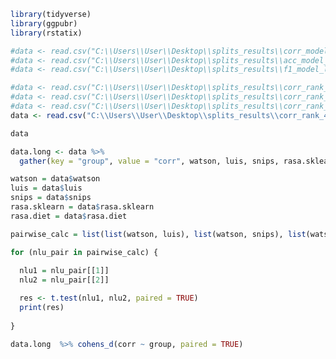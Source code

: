 ```r
library(tidyverse)
library(ggpubr)
library(rstatix)
```


```r

#data <- read.csv("C:\\Users\\User\\Desktop\\splits_results\\corr_model_level.csv", header=TRUE, stringsAsFactors=FALSE)
#data <- read.csv("C:\\Users\\User\\Desktop\\splits_results\\acc_model_level.csv", header=TRUE, stringsAsFactors=FALSE)
#data <- read.csv("C:\\Users\\User\\Desktop\\splits_results\\f1_model_level.csv", header=TRUE, stringsAsFactors=FALSE)

#data <- read.csv("C:\\Users\\User\\Desktop\\splits_results\\corr_rank_1.csv", header=TRUE, stringsAsFactors=FALSE)
#data <- read.csv("C:\\Users\\User\\Desktop\\splits_results\\corr_rank_2.csv", header=TRUE, stringsAsFactors=FALSE)
#data <- read.csv("C:\\Users\\User\\Desktop\\splits_results\\corr_rank_3.csv", header=TRUE, stringsAsFactors=FALSE)
data <- read.csv("C:\\Users\\User\\Desktop\\splits_results\\corr_rank_4-10.csv", header=TRUE, stringsAsFactors=FALSE)

data
```

```r
data.long <- data %>%
  gather(key = "group", value = "corr", watson, luis, snips, rasa.sklearn, rasa.diet)

watson = data$watson
luis = data$luis
snips = data$snips
rasa.sklearn = data$rasa.sklearn
rasa.diet = data$rasa.diet

pairwise_calc = list(list(watson, luis), list(watson, snips), list(watson, rasa.sklearn), list(watson, rasa.diet), list(luis, snips), list(luis, rasa.sklearn), list(luis, rasa.diet), list(snips, rasa.sklearn), list(snips, rasa.diet), list(rasa.diet, rasa.sklearn))

for (nlu_pair in pairwise_calc) {
  
  nlu1 = nlu_pair[[1]]
  nlu2 = nlu_pair[[2]]

  res <- t.test(nlu1, nlu2, paired = TRUE)
  print(res)
  
}

data.long  %>% cohens_d(corr ~ group, paired = TRUE)

```


